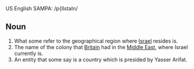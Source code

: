 US English SAMPA: /p{lIstaIn/

==Noun==
#What some refer to the geographical region where [[Israel]] resides is.
#The name of the colony that [[Britain]] had in the [[Middle East]], where Israel currently is.
#An entity that some say is a country which is presided by Yasser Arifat.
